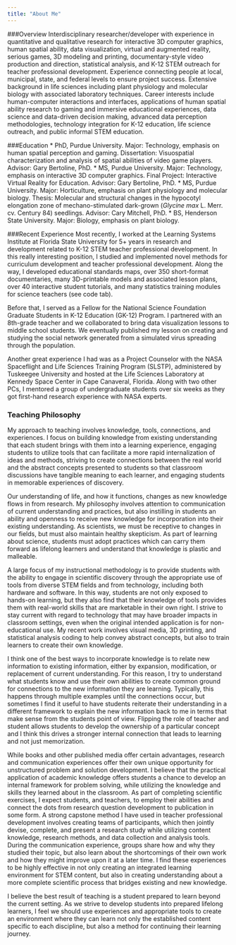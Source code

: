 ```yaml
---
title: "About Me"
---
```


###Overview
Interdisciplinary researcher/developer with experience in quantitative and qualitative research for interactive 3D computer graphics, human spatial ability, data        visualization, virtual and augmented reality, serious games, 3D modeling and printing, documentary-style video production and direction, statistical analysis, and K-12 STEM outreach for teacher professional development. Experience connecting people at local, municipal, state, and federal levels to ensure project success. Extensive background in life sciences including plant physiology and molecular biology with associated laboratory techniques. Career interests include human-computer interactions and interfaces, applications of human spatial ability research to gaming and immersive educational experiences, data science and data-driven decision making, advanced data perception methodologies, technology integration for K-12 education, life science outreach, and public informal STEM education.

###Education
* PhD, Purdue University. Major: Technology, emphasis on human spatial perception and gaming. Dissertation: Visuospatial characterization and analysis of spatial abilities of video game players. Advisor: Gary Bertoline, PhD.
* MS, Purdue University. Major: Technology, emphasis on interactive 3D computer graphics. Final Project: Interactive Virtual Reality for Education. Advisor: Gary Bertoline, PhD.
* MS, Purdue University. Major: Horticulture, emphasis on plant physiology and molecular biology. Thesis: Molecular and structural changes in the hypocotyl elongation zone of mechano-stimulated dark-grown (_Glycine max_ L. Merr. cv. Century 84) seedlings. Advisor: Cary Mitchell, PhD. 
* BS, Henderson State University. Major: Biology, emphasis on plant biology.

###Recent Experience
Most recently, I worked at the Learning Systems Institute at Florida State University for 5+ years in research and development related to K-12 STEM teacher professional development. In this really interesting position, I studied and implemented novel methods for curriculum development and teacher professional development. Along the way, I developed educational standards maps, over 350 short-format documentaries, many 3D-printable models and associated lesson plans, over 40 interactive student tutorials, and many statistics training modules for science teachers (see code tab). 

Before that, I served as a Fellow for the National Science Foundation Graduate Students in K-12 Education (GK-12) Program. I partnered with an 8th-grade teacher and we collaborated to bring data visualization lessons to middle school students. We eventually published my lesson on creating and studying the social network generated from a simulated virus spreading through the population. 

Another great experience I had was as a Project Counselor with the NASA Spaceflight and Life Sciences Training Program (SLSTP), administered by Tuskeegee University and hosted at the Life Sciences Laboratory at Kennedy Space Center in Cape Canaveral, Florida. Along with two other PCs, I mentored a group of undergraduate students over six weeks as they got first-hand research experience with NASA experts.

### Teaching Philosophy
My approach to teaching involves knowledge, tools, connections, and experiences. I focus on building knowledge from existing understanding that each student brings with them into a learning experience, engaging students to utilize tools that can facilitate a more rapid internalization of ideas and methods, striving to create connections between the real world and the abstract concepts presented to students so that classroom discussions have tangible meaning to each learner, and engaging students in memorable experiences of discovery.

Our understanding of life, and how it functions, changes as new knowledge flows in from research. My philosophy involves attention to communication of current understanding and practices, but also instilling in students an ability and openness to receive new knowledge for incorporation into their existing understanding. As scientists, we must be receptive to changes in our fields, but must also maintain healthy skepticism. As part of learning about science, students must adopt practices which can carry them forward as lifelong learners and understand that knowledge is plastic and malleable.

A large focus of my instructional methodology is to provide students with the ability to engage in scientific discovery through the appropriate use of tools from diverse STEM fields and from technology, including both hardware and software. In this way, students are not only exposed to hands-on learning, but they also find that their knowledge of tools provides them with real-world skills that are marketable in their own right. I strive to stay current with regard to technology that may have broader impacts in classroom settings, even when the original intended application is for non-educational use. My recent work involves visual media, 3D printing, and statistical analysis coding to help convey abstract concepts, but also to train learners to create their own knowledge.

I think one of the best ways to incorporate knowledge is to relate new information to existing information, either by expansion, modification, or replacement of current understanding. For this reason, I try to understand what students know and use their own abilities to create common ground for connections to the new information they are learning. Typically, this happens through multiple examples until the connections occur, but sometimes I find it useful to have students reiterate their understanding in a different framework to explain the new information back to me in terms that make sense from the students point of view. Flipping the role of teacher and student allows students to develop the ownership of a particular concept and I think this drives a stronger internal connection that leads to learning and not just memorization.

While books and other published media offer certain advantages, research and communication experiences offer their own unique opportunity for unstructured problem and solution development. I believe that the practical application of academic knowledge offers students a chance to develop an internal framework for problem solving, while utilizing the knowledge and skills they learned about in the classroom. As part of completing scientific exercises, I expect students, and teachers, to employ their abilities and connect the dots from research question development to publication in some form. A strong capstone method I have used in teacher professional development involves creating teams of participants, which then jointly devise, complete, and present a research study while utilizing content knowledge, research methods, and data collection and analysis tools. During the communication experience, groups share how and why they studied their topic, but also learn about the shortcomings of their own work and how they might improve upon it at a later time. I find these experiences to be highly effective in not only creating an integrated learning environment for STEM content, but also in creating understanding about a more complete scientific process that bridges existing and new knowledge.

I believe the best result of teaching is a student prepared to learn beyond the current setting. As we strive to develop students into prepared lifelong learners, I feel we should use experiences and appropriate tools to create an environment where they can learn not only the established content specific to each discipline, but also a method for continuing their learning journey.
